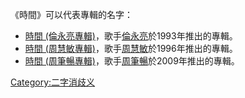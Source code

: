 《時間》可以代表專輯的名字：
*[[時間_(倫永亮專輯)|時間 (倫永亮專輯)]]，歌手[[倫永亮|倫永亮]]於1993年推出的專輯。
*[[時間_(周慧敏專輯)|時間 (周慧敏專輯)]]，歌手[[周慧敏|周慧敏]]於1996年推出的專輯。
*[[時間_(周筆暢專輯)|時間 (周筆暢專輯)]]，歌手[[周筆暢|周筆暢]]於2009年推出的專輯。

{{disambig}}

[[Category:二字消歧义|Category:二字消歧义]]
